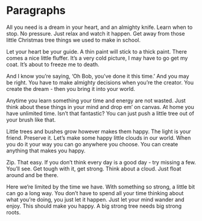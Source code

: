 # Paragraphs

All you need is a dream in your heart, and an almighty knife. Learn when to stop. No pressure. Just relax and watch it happen. Get away from those little Christmas tree things we used to make in school.

Let your heart be your guide. A thin paint will stick to a thick paint. There comes a nice little fluffer. It's a very cold picture, I may have to go get my coat. It’s about to freeze me to death.

And I know you're saying, 'Oh Bob, you've done it this time.' And you may be right. You have to make almighty decisions when you're the creator. You create the dream - then you bring it into your world.

Anytime you learn something your time and energy are not wasted. Just think about these things in your mind and drop em' on canvas. At home you have unlimited time. Isn't that fantastic? You can just push a little tree out of your brush like that.

Little trees and bushes grow however makes them happy. The light is your friend. Preserve it. Let's make some happy little clouds in our world. When you do it your way you can go anywhere you choose. You can create anything that makes you happy.

Zip. That easy. If you don't think every day is a good day - try missing a few. You'll see. Get tough with it, get strong. Think about a cloud. Just float around and be there.

Here we're limited by the time we have. With something so strong, a little bit can go a long way. You don't have to spend all your time thinking about what you're doing, you just let it happen. Just let your mind wander and enjoy. This should make you happy. A big strong tree needs big strong roots.